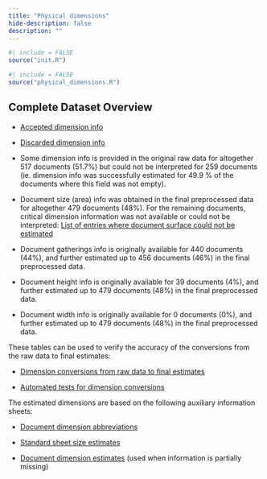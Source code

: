 ```yaml
---
title: "Physical dimensions"
hide-description: false
description: ""
---
```


```r
#| include = FALSE
source("init.R")
```

```r
#| include = FALSE
source("physical_dimensions.R")
```

## Complete Dataset Overview

* [Accepted dimension info](dataTable/data_table.html?path=../output.tables/physical_dimensions_accepted.csv)

* [Discarded dimension info](dataTable/data_table.html?path=../output.tables/physical_dimensions_discarded.csv)

* Some dimension info is provided in the original raw data for altogether 517 documents (51.7%) but could not be interpreted for 259 documents (ie. dimension info was successfully estimated for 49.9 % of the documents where this field was not empty).

* Document size (area) info was obtained in the final preprocessed data for altogether 479 documents (48%). For the remaining documents, critical dimension information was not available or could not be interpreted: [List of entries where document surface could not be estimated](dataTable/data_table.html?path=../output.tables/physical_dimension_incomplete.csv)

* Document gatherings info is originally available for 440 documents (44%), and further estimated up to 456 documents (46%) in the final preprocessed data.

* Document height info is originally available for 39 documents (4%), and further estimated up to 479 documents (48%) in the final preprocessed data.

* Document width info is originally available for 0 documents (0%), and further estimated up to 479 documents (48%) in the final preprocessed data.

These tables can be used to verify the accuracy of the conversions from the raw data to final estimates:

* [Dimension conversions from raw data to final estimates](dataTable/data_table.html?path=../output.tables/conversions_physical_dimension.csv)

* [Automated tests for dimension conversions](https://github.com/fennicahub/fennica/blob/master/inst/extdata/tests_dimension_polish.csv)

The estimated dimensions are based on the following auxiliary information sheets:

* [Document dimension abbreviations](https://github.com/fennicahub/fennica/blob/master/inst/extdata/document_size_abbreviations.csv)

* [Standard sheet size estimates](https://github.com/fennicahub/fennica/blob/master/inst/extdata/sheetsizes.csv)

* [Document dimension estimates](https://github.com/fennicahub/fennica/blob/master/inst/extdata/documentdimensions.csv) (used when information is partially missing)


